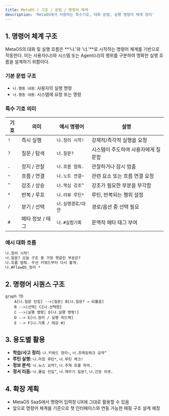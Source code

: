 ```yaml
---
title: MetaOS | 기호 / 문법 / 명령어 체계
description: 'MetaOS에서 사용하는 특수기호, 대화 문법, 실행 명령어 체계 정리'
---
```


## 1. 명령어 체계 구조

MetaOS의 대화 및 실행 흐름은 **'나.'와 '너.'**로 시작하는 명령어 체계를 기반으로 작동한다. 이는 사용자(나)와 시스템 또는 Agent(너)의 행위를 구분하여 명확한 실행 흐름을 설계하기 위함이다.

### 기본 문법 구조
- `나.행동 내용`: 사용자의 실행 명령
- `너.행동 내용`: 시스템에 요청 또는 명령

### 특수 기호 의미
| 기호 | 의미             | 예시 명령어             | 설명                                 |
|------|------------------|--------------------------|--------------------------------------|
| `!`  | 즉시 실행         | `나.정리 시작!`           | 강제적/즉각적 실행을 요청              |
| `?`  | 질문 / 탐색       | `너.질문?`                | 시스템이 주도하여 사용자에게 질문함     |
| `.`  | 정지 / 관찰       | `나.흐름 멈춰.`           | 관찰하거나 잠시 멈춤                   |
| `~`  | 흐름 / 연결       | `나.노트 연결~`           | 관련 요소 또는 흐름 연결 요청           |
| `^`  | 강조 / 상승       | `너.핵심 강조^`            | 강조가 필요한 부분을 부각함            |
| `*`  | 반복 / 루프       | `나.리뷰 루틴*`            | 루틴, 반복되는 행위 설정                |
| `/`  | 분기 / 선택       | `너.실행경로/대안`         | 경로/옵션 중 선택 필요                  |
| `#`  | 메타 정보 / 태그   | `나.#실험기록`             | 문맥적 메타 태그 부여                   |

### 예시 대화 흐름
```markdown
나.정리 시작!
너.질문? 오늘 구조 중 가장 헷갈린 부분은?
나.흐름 멈춰. 우선 키워드부터 다시 볼게.
나.#FlowOS_정리 *
```

## 2. 명령어 시퀀스 구조

```mermaid
graph TD
    A[나.질문 던짐] -->|질문| B[너.질문? → 되물음]
    B -->|선택| C{나.선택함}
    C -->|실행 명령| D[나.실행 명령!]
    D --> E[너.정리 / 실행 피드백]
    E --> F[나.기록 / 태깅 #]
```

## 3. 용도별 활용

- **학습/사고 정리:** `나.키워드 정리~`, `너.프레임워크 요약^`
- **루틴 실행:** `나.아침 루틴*`, `너.루틴 체크!`
- **정보 분석:** `너.뉴스 요약?`, `나.주제 흐름 파악.`
- **정서 리듬:** `나.몰입 진입^`, `너.깨우기 질문?`, `나.긴장 리셋.`

## 4. 확장 계획

- MetaOS SaaS에서 명령어 입력창 UX에 그대로 활용할 수 있음
- 앞으로 명령어 체계를 기준으로 챗 인터페이스와 연동 가능한 매핑 구조 설계 예정
